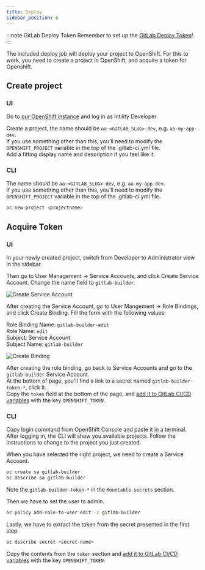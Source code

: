 ```yaml
---
title: Deploy
sidebar_position: 6
---
```


:::note GitLab Deploy Token
Remember to set up the [GitLab Deploy Token](/dotnet/setup/gitlab#add-gitlab-deploy-token)!
:::

The included deploy job will deploy your project to OpenShift. For this to work, you need to create a project in OpenShift, and acquire a token for Openshift.

## Create project

### UI

Go to [our OpenShift instance](https://console.apps.openshift.intility.com/) and log in as Intility Developer.

Create a project, the name should be `aa-<GITLAB_SLUG>-dev`, e.g. `aa-my-app-dev`.  
If you use something other than this, you'll need to modify the `OPENSHIFT_PROJECT` variable in the top of the .gitlab-ci.yml file.  
Add a fitting display name and description if you feel like it.

### CLI

The name should be `aa-<GITLAB_SLUG>-dev`, e.g. `aa-my-app-dev`.  
If you use something other than this, you'll need to modify the `OPENSHIFT_PROJECT` variable in the top of the .gitlab-ci.yml file.

```bash
oc new-project <projectname>
```

## Acquire Token

### UI

In your newly created project, switch from Developer to Administrator view in the sidebar.

Then go to User Management -> Service Accounts, and click Create Service Account. Change the name field to `gitlab-builder`.

![Create Service Account](/img/openshift-sa-new.png)

After creating the Service Account, go to User Mangement -> Role Bindings, and click Create Binding. Fill the form with the following values:

Role Binding Name: `gitlab-builder-edit`  
Role Name: `edit`  
Subject: Service Account  
Subject Name: `gitlab-builder`  

![Create Binding](/img/openshift-rb-new.png)

After creating the role binding, go back to Service Accounts and go to the `gitlab-builder` Service Account.  
At the bottom of page, you'll find a link to a secret named `gitlab-builder-token-*`, click it.  
Copy the `token` field at the bottom of the page, and [add it to GitLab CI/CD variables](/dotnet/setup/gitlab#adding-cicd-variables) with the key `OPENSHIFT_TOKEN`.

### CLI

Copy login command from OpenShift Console and paste it in a terminal.  
After logging in, the CLI will show you available projects. Follow the instructions to change to the project you just created.

When you have selected the right project, we need to create a Service Account.

```bash
oc create sa gitlab-builder
oc describe sa gitlab-builder
```

Note the `gitlab-builder-token-*` in the `Mountable secrets` section.

Then we have to set the user to admin.

```bash
oc policy add-role-to-user edit -z gitlab-builder
```

Lastly, we have to extract the token from the secret presented in the first step.

```bash
oc describe secret <secret-name>
```

Copy the contents from the `token` section and [add it to GitLab CI/CD variables](/dotnet/setup/gitlab#adding-cicd-variables) with the key `OPENSHIFT_TOKEN`.
